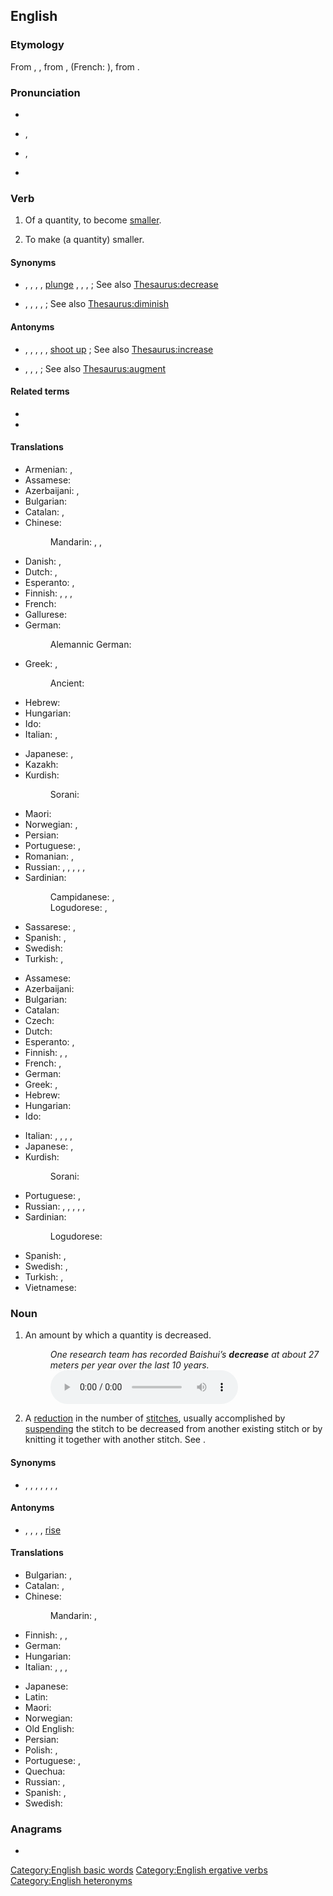 ==English==

===Etymology===
From {{inh|en|enm|decresen}}, {{m|enm|discresen}}, from {{der|en|xno|-}}, {{der|en|fro|descreistre}} (French: {{m|fr|décroître}}), from {{der|en|la|decrescere}}.

===Pronunciation===
* {{audio|en|En-us-decrease.ogg|Audio (US)}}
* {{a|verb}} {{enPR|dĭkrēs'}}, {{IPA|en|/dɪˈkɹiːs/}}
* {{a|noun}} {{enPR|dē'krēs}}, {{IPA|en|/ˈdiːkɹiːs/}}
* {{rhymes|en|iːs}}

===Verb===
{{en-verb}}

# {{lb|en|intransitive}} Of a quantity, to become [[smaller]].
# {{lb|en|transitive}} To make (a quantity) smaller.

====Synonyms====
* {{sense|become smaller}} {{l|en|drop}}, {{l|en|fall}}, {{l|en|go down}}, {{l|en|plummet}} {{qualifier|rapidly}}, [[plunge]] {{qualifier|rapidly}}, {{l|en|reduce}}, {{l|en|shrink}}, {{l|en|sink}}; See also [[Thesaurus:decrease]]
* {{sense|make smaller}} {{l|en|abate}}, {{l|en|cut}}, {{l|en|decrement}}, {{l|en|lower}}, {{l|en|reduce}}; See also [[Thesaurus:diminish]]

====Antonyms====
* {{sense|become larger}} {{l|en|go up}}, {{l|en|grow}}, {{l|en|increase}}, {{l|en|rise}}, {{l|en|soar}} {{qualifier|rapidly}}, [[shoot up]] {{qualifier|rapidly}}; See also [[Thesaurus:increase]]
* {{sense|make larger}} {{l|en|increase}}, {{l|en|increment}}, {{l|en|raise}}, {{l|en|up}} {{qualifier|informal}}; See also [[Thesaurus:augment]]

====Related terms====
* {{l|en|decretion}}
* {{l|en|increase}}

====Translations====
{{trans-top|become smaller}}
* Armenian: {{t+|hy|փոքրանալ}}, {{t+|hy|պակասել}}
* Assamese: {{t|as|কমা}}
* Azerbaijani: {{t+|az|azalmaq}}, {{t+|az|düşmək}} {{qualifier|with ablative}}
* Bulgarian: {{t|bg|намаля́вам се}}
* Catalan: {{t+|ca|decréixer}}, {{t+|ca|disminuir}}
* Chinese:
*: Mandarin: {{t+|cmn|減少|sc=Hani}}, {{t+|cmn|减少|tr=jiǎnshǎo|sc=Hani}}, {{t+|cmn|下降|tr=xiàjiàng|sc=Hani}}
* Danish: {{t|da|formindske}}, {{t|da|forringe}}
* Dutch: {{t+|nl|afnemen}}, {{t+|nl|verminderen}}
* Esperanto: {{t|eo|malpliiĝi}}, {{t|eo|malaltiĝi}}
* Finnish: {{t+|fi|vähentyä}}, {{t+|fi|pienentyä}}, {{t+|fi|pienetä}}, {{t+|fi|vähetä}}
* French: {{t+|fr|diminuer}}
* Gallurese: {{t|sdn|affluscià}}
* German: {{t+|de|abnehmen}}
*: Alemannic German: {{t|gsw|schwiine}}
* Greek: {{t+|el|μειώνομαι}}, {{t+|el|λιγοστεύω}}
*: Ancient: {{t|grc|μινύθω}}
* Hebrew: {{t|he|פחת|tr=pakhát}}
* Hungarian: {{t+|hu|csökken}}
* Ido: {{t+|io|diminutar}}
* Italian: {{t+|it|diminuire}}, {{t+|it|calare}}
{{trans-mid}}
* Japanese: {{t+|ja|減少|tr=げんしょうする, genshō suru|alt=減少する|sc=Jpan}}, {{t+|ja|減る|tr=へる, heru|sc=Jpan}}
* Kazakh: {{t|kk|азаю}}
* Kurdish:
*: Sorani: {{t|ckb|کەم کردن|sc=ku-Arab}}
* Maori: {{t|mi|pāitiiti}}
* Norwegian: {{t+|no|forminske}}, {{t|no|forringe}}
* Persian: {{t+|fa|کاستن|tr=kāstan}}
* Portuguese: {{t+|pt|diminuir}}, {{t+|pt|reduzir}}
* Romanian: {{t+|ro|descrește}}, {{t+|ro|scădea}}
* Russian: {{t+|ru|уменьша́ться|impf}}, {{t+|ru|уме́ньшиться|pf}}, {{t+|ru|снижа́ться|impf}}, {{t+|ru|сни́зиться|pf}}, {{t+|ru|понижа́ться|impf}}, {{t+|ru|пони́зиться|pf}}
* Sardinian:
*: Campidanese: {{t|sc|calai}}, {{t|sc|menguai}}
*: Logudorese: {{t|sc|menguare}}, {{t|sc|minimare}}
* Sassarese: {{t|sdc|miminà}}, {{t|sdc|abbracà}}
* Spanish: {{t+|es|disminuir}}, {{t+|es|mermar}}
* Swedish: {{t+|sv|minska}}
* Turkish: {{t+|tr|azalmak}}, {{t+|tr|düşmek}}
{{trans-bottom}}

{{trans-top|make smaller}}
* Assamese: {{t|as|কমোৱা}}
* Azerbaijani: {{t+|az|azaltmaq}}
* Bulgarian: {{t+|bg|намаля́вам}}
* Catalan: {{t+|ca|disminuir}}
* Czech: {{t+|cs|snížit}}
* Dutch: {{t+|nl|verminderen}}
* Esperanto: {{t|eo|malpliigi}}, {{t+|eo|malaltigi}}
* Finnish: {{t+|fi|laskea}}, {{t+|fi|vähentää}}, {{t+|fi|pienentää}}
* French: {{t+|fr|diminuer}}, {{t+|fr|réduire}}
* German: {{t+|de|verringern}}
* Greek: {{t+|el|μειώνω}}, {{t+|el|ελαττώνω}}
* Hebrew: {{t|he|הפחית|tr=hifkhít}}
* Hungarian: {{t+|hu|csökkent}}
* Ido: {{t+|io|diminutar}}
{{trans-mid}}
* Italian: {{t+|it|diminuire}}, {{t|it|far calare}}, {{t+|it|ribassare}}, {{t+|it|ridurre}}, {{t|it|decrementare}}
* Japanese: {{t+|ja|減少|alt=減少させる|tr=げんしょうさせる, genshō saseru|sc=Jpan}}, {{t+|ja|減らす|tr=へらす, herasu|sc=Jpan}}
* Kurdish:
*: Sorani: {{t|ckb|کەم کردن|sc=ku-Arab}}
* Portuguese: {{t+|pt|diminuir}}, {{t+|pt|reduzir}}
* Russian: {{t+|ru|уменьша́ть|impf}}, {{t+|ru|уме́ньшить|pf}}, {{t+|ru|понижа́ть|impf}}, {{t+|ru|пони́зить|pf}}, {{t+|ru|снижа́ть|impf}}, {{t+|ru|сни́зить|pf}}
* Sardinian:
*: Logudorese: {{t|sc|mèngua}}
* Spanish: {{t+|es|disminuir}}, {{t+|es|mermar}}
* Swedish: {{t+|sv|minska}}, {{t+|sv|förringa}}
* Turkish: {{t+|tr|azaltmak}}, {{t+|tr|düşürmek}}
* Vietnamese: {{t+|vi|hạ}}
{{trans-bottom}}

===Noun===
{{en-noun|~}}

# An amount by which a quantity is decreased.
#: ''One research team has recorded Baishui’s '''decrease''' at about 27 meters per year over the last 10 years.'' [[File:One research team has recorded Baishui’s decrease.ogg]]
# {{lb|en|knitting}} A [[reduction]] in the number of [[stitch]]es, usually accomplished by [[suspend]]ing the stitch to be decreased from another existing stitch or by knitting it together with another stitch. See {{w|Decrease (knitting)}}.

====Synonyms====
* {{sense|amount by which a quantity is decreased}} {{l|en|cut}}, {{l|en|decrement}}, {{l|en|drop}}, {{l|en|fall}}, {{l|en|loss}}, {{l|en|lowering}}, {{l|en|reduction}}, {{l|en|shrinkage}}

====Antonyms====
* {{sense|amount by which a quantity is decreased}} {{l|en|gain}}, {{l|en|increase}}, {{l|en|increment}}, {{l|en|raise}} {{qualifier|US, of pay}}, [[rise]]

====Translations====
{{trans-top|amount of decrease}}
* Bulgarian: {{t+|bg|намаляване|n}}, {{t+|bg|намаление|n}}
* Catalan: {{t|ca|disminució|f}}, {{t|ca|decreixença|f}}
* Chinese:
*: Mandarin: {{t+|cmn|減少|sc=Hani}}, {{t+|cmn|减少|tr=jiǎnshǎo|sc=Hani}}
* Finnish: {{t+|fi|lasku}}, {{t|fi|vähenemä}}, {{t+|fi|vähennys}}
* German: {{t+|de|Verringerung|f}}
* Hungarian: {{t+|hu|csökkenés}}
* Italian: {{t+|it|diminuzione|f}}, {{t+|it|calo|m}}, {{t+|it|ribasso|m}}, {{t+|it|riduzione|f}}
{{trans-mid}}
* Japanese: {{t+|ja|減少|tr=げんしょう, genshō|sc=Jpan}}
* Latin: {{t+|la|dēcrēmentum|n}}
* Maori: {{t|mi|ero}}
* Norwegian: {{t|no|forringelse}}
* Old English: {{t|ang|æfwela|m}} {{qualifier|of wealth}}
* Persian: {{t+|fa|کاهش|tr=kâheš}}
* Polish: {{t+|pl|spadek|m}}, {{t+|pl|ubytek|m}}
* Portuguese: {{t+|pt|redução|f}}, {{t+|pt|diminuição|f}}
* Quechua: {{t|qu|yawyay}}
* Russian: {{t+|ru|уменьше́ние|n}}, {{t+|ru|сниже́ние|n}}
* Spanish: {{t+|es|disminución|f}}, {{t+|es|merma}}
* Swedish: {{t+|sv|minskning|c}}
{{trans-bottom}}

===Anagrams===
* {{anagrams|en|a=acdeeers|deceaser}}

[[Category:English basic words]]
[[Category:English ergative verbs]]
[[Category:English heteronyms]]